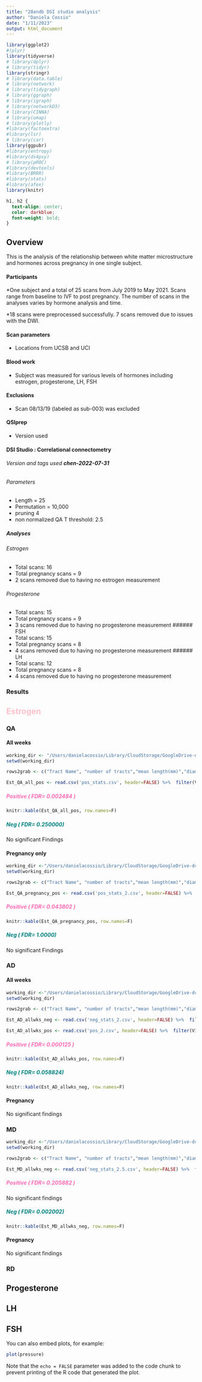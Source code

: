```yaml
---
title: "28andb DSI studio analysis"
author: "Daniela Cossio"
date: "1/11/2023"
output: html_document
---
```


```r
library(ggplot2)
#(plyr)
library(tidyverse)
# library(dplyr)
# library(tidyr)
library(stringr)
# library(data.table)
# library(network)
# library(tidygraph)
# library(ggraph)
# library(igraph)
# library(networkD3)
# library(CINNA)
# library(umap)
# library(plotly)
#library(factoextra)
#library(lsr)
# library(car)
library(ggpubr)
#library(entropy)
#library(ds4psy)
# library(pROC)
#library(devtools)
#library(BRRR)
#library(stats)
#library(afex)
library(knitr)

```

```css
h1, h2 {
  text-align: center;
  color: darkblue;
  font-weight: bold;
}
```

## Overview 
This is the analysis of the relationship between white matter microstructure and hormones across pregnancy in one single subject.

#### **Participants** 
  *One subject and a total of 25 scans from July 2019 to May 2021. Scans range from baseline to IVF to post pregnancy. The number of scans in the analyses varies by hormone analysis and time. 
  
  *18 scans were preprocessed successfully. 7 scans removed due to issues with the DWI.   

#### **Scan parameters** 
  * Locations from UCSB and UCI

#### **Blood work**
  * Subject was measured for various levels of hormones including estrogen, progesterone, LH, FSH

#### **Exclusions** 
  * Scan 08/13/19 (labeled as sub-003) was excluded 

#### **QSIprep** 
  * Version used

#### **DSI Studio : Correlational connectometry **
###### Version and tags used **chen-2022-07-31**
###### Parameters 
* Length = 25
* Permutation = 10,000
* pruning 4
* non normalized QA T threshold: 2.5

##### Analyses {.tabset}
###### Estrogen 
* Total scans: 16
* Total pregnancy scans = 9 
* 2 scans removed due to having no estrogen measurement
  
###### Progesterone
* Total scans: 15
* Total pregnancy scans = 9 
* 3 scans removed due to having no progesterone measurement
###### FSH
* Total scans: 15
* Total pregnancy scans = 8
* 4 scans removed due to having no progesterone measurement
###### LH
* Total scans: 12
* Total pregnancy scans = 8 
* 4 scans removed due to having no progesterone measurement
    
### Results    
## <span style="color: pink;"> Estrogen </span>  {.tabset .tabset-dropdown}
### QA {.tabset}
#### All weeks 
```r
working_dir <- "/Users/danielacossio/Library/CloudStorage/GoogleDrive-dcossio1@uci.edu/My Drive/28andB/estrogen/QA/Allwks" 
setwd(working_dir)

rows2grab <- c("Tract Name", "number of tracts","mean length(mm)","diameter(mm)", "volume(mm^3)")

Est_QA_all_pos <- read.csv('pos_stats.csv', header=FALSE) %>%  filter(V1 %in% rows2grab) %>% t() %>% `colnames<-`(rows2grab) %>% `[`(-c(1),) %>% as.data.frame()

```

##### <span style="color: hotpink;"> Positive ( FDR= 0.002484 ) </span> 
```r
knitr::kable(Est_QA_all_pos, row.names=F)
```
#####  <span class="text-center" style="color: Teal;"> Neg ( FDR= 0.250000)</span> 
No significant Findings

#### Pregnancy only
```r
working_dir <-"/Users/danielacossio/Library/CloudStorage/GoogleDrive-dcossio1@uci.edu/My Drive/28andB/estrogen/QA/pregnancy"
setwd(working_dir)

rows2grab <- c("Tract Name", "number of tracts","mean length(mm)","diameter(mm)", "volume(mm^3)")

Est_QA_pregnancy_pos <- read.csv('pos_stats_2.csv', header=FALSE) %>%  filter(V1 %in% rows2grab) %>% t() %>% `colnames<-`(rows2grab) %>% `[`(-c(1),) %>% as.data.frame()

```

##### <span style="color: hotpink;"> Positive ( FDR= 0.043802 ) </span> 
```r
knitr::kable(Est_QA_pregnancy_pos, row.names=F)
```
#####  <span class="text-center" style="color: Teal;"> Neg ( FDR= 1.0000)</span> 
No significant Findings

### AD
#### All weeks 
```r
working_dir <-"/Users/danielacossio/Library/CloudStorage/GoogleDrive-dcossio1@uci.edu/My Drive/28andB/estrogen/AD/Allwks"
setwd(working_dir)

rows2grab <- c("Tract Name", "number of tracts","mean length(mm)","diameter(mm)", "volume(mm^3)")

Est_AD_allwks_neg <- read.csv('neg_stats_2.csv', header=FALSE) %>%  filter(V1 %in% rows2grab) %>% t() %>% `colnames<-`(rows2grab) %>% `[`(-c(1),) %>% as.data.frame()

Est_AD_allwks_pos <- read.csv('pos_2.csv', header=FALSE) %>%  filter(V1 %in% rows2grab) %>% t() %>% `colnames<-`(rows2grab) %>% `[`(-c(1),) %>% as.data.frame()
```

##### <span style="color: hotpink;"> Positive ( FDR= 0.000125 ) </span> 
```r
knitr::kable(Est_AD_allwks_pos, row.names=F)
```
#####  <span class="text-center" style="color: Teal;"> Neg ( FDR= 0.058824)</span> 
```r
knitr::kable(Est_AD_allwks_neg, row.names=F)
```

#### Pregnancy 
No significant findings 

### MD

```r
working_dir <-"/Users/danielacossio/Library/CloudStorage/GoogleDrive-dcossio1@uci.edu/My Drive/28andB/estrogen/MD/Allwks"
setwd(working_dir)

rows2grab <- c("Tract Name", "number of tracts","mean length(mm)","diameter(mm)", "volume(mm^3)")

Est_MD_allwks_neg <- read.csv('neg_stats_2.5.csv', header=FALSE) %>%  filter(V1 %in% rows2grab) %>% t() %>% `colnames<-`(rows2grab) %>% `[`(-c(1),) %>% as.data.frame()


```

##### <span style="color: hotpink;"> Positive ( FDR= 0.205882 ) </span> 
No significant findings

#####  <span class="text-center" style="color: Teal;"> Neg ( FDR= 0.002002)</span> 
```r
knitr::kable(Est_MD_allwks_neg, row.names=F)
```
#### Pregnancy 
No significant findings 

### RD

## Progesterone
## LH
## FSH

You can also embed plots, for example:

```r
plot(pressure)
```

Note that the `echo = FALSE` parameter was added to the code chunk to prevent printing of the R code that generated the plot.
